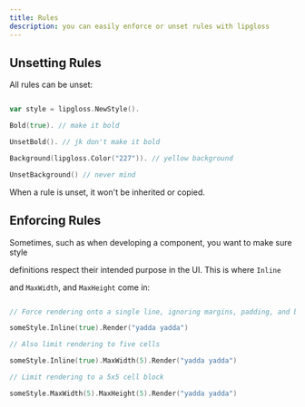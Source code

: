 ```yaml
---
title: Rules
description: you can easily enforce or unset rules with lipgloss
---
```



## Unsetting Rules


All rules can be unset:


```go

var style = lipgloss.NewStyle().

Bold(true). // make it bold

UnsetBold(). // jk don't make it bold

Background(lipgloss.Color("227")). // yellow background

UnsetBackground() // never mind

```



When a rule is unset, it won't be inherited or copied.




## Enforcing Rules

Sometimes, such as when developing a component, you want to make sure style

definitions respect their intended purpose in the UI. This is where `Inline`

and `MaxWidth`, and `MaxHeight` come in:



```go

// Force rendering onto a single line, ignoring margins, padding, and borders.

someStyle.Inline(true).Render("yadda yadda")

// Also limit rendering to five cells

someStyle.Inline(true).MaxWidth(5).Render("yadda yadda")

// Limit rendering to a 5x5 cell block

someStyle.MaxWidth(5).MaxHeight(5).Render("yadda yadda")

```
